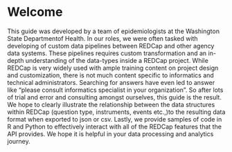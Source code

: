 # Welcome {.unnumbered}

This guide was developed by a team of epidemiologists at the Washington State
Departmentof Health. In our roles, we were often tasked with developing of 
custom data pipelines between REDCap and other agency data systems. These 
pipelines requires custom transformation and an in-depth understanding of the 
data-types inside a REDCap project. 
While REDCap is very widely used with ample training content on project design and 
customization, there is not much content specific to informatics and technical
administrators. Searching for answers have even led to answer like "please consult
informatics specialist in your organization". So after lots of trial and error
and consulting amongst ourselves, this guide is the result. We hope to clearly
illustrate the relationship between the data structures within REDCap (question
type, instruments, events etc.,)to the resulting data format when exported to 
json or csv. Lastly, we provide samples of code in R and Python to effectively 
interact with all of the REDCap features that the API provides. We hope it is
helpful in your data processing and analytics journey.



